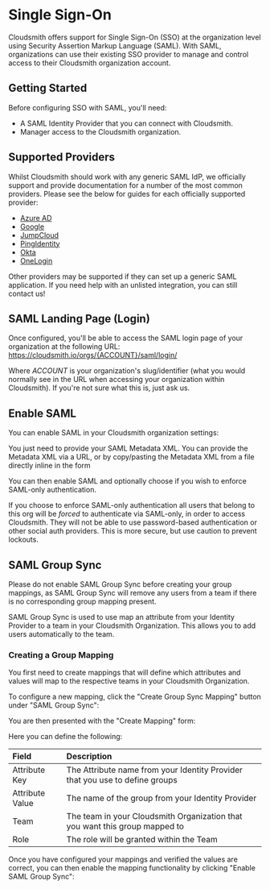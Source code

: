 

# Single Sign-On

Cloudsmith offers support for Single Sign-On (SSO) at the organization level using Security Assertion Markup Language (SAML).  With SAML, organizations can use their existing SSO provider to manage and control access to their Cloudsmith organization account.

## Getting Started

Before configuring SSO with SAML, you'll need:

- A SAML Identity Provider that you can connect with Cloudsmith.
- Manager access to the Cloudsmith organization.

## Supported Providers

Whilst Cloudsmith should work with any generic SAML IdP, we officially support and provide documentation for a number of the most common providers. Please see the below for guides for each officially supported provider:

- [Azure AD](/access-control/single-sign-on-with-azure-ad)
- [Google](/access-control/single-sign-on-with-google-g-suite) 
- [JumpCloud](/access-control/single-sign-on-with-jumpcloud) 
- [PingIdentity](/access-control/single-sign-on-with-pingidentity)
- [Okta](/access-control/single-sign-on-with-okta)
- [OneLogin](/access-control/single-sign-on-with-onelogin)

Other providers may be supported if they can set up a generic SAML application. If you need help with an unlisted integration, you can still contact us!

## SAML Landing Page (Login)

Once configured, you'll be able to access the SAML login page of your organization at the following URL:  https://cloudsmith.io/orgs/{ACCOUNT}/saml/login/

Where _ACCOUNT_ is your organization's slug/identifier (what you would normally see in the URL when accessing your organization within Cloudsmith). If you're not sure what this is, just ask us.

## Enable SAML

You can enable SAML in your Cloudsmith organization settings:

<BlockImage src={img_Saml_setup} alt="SAML Authentication Setup"></BlockImage>

You just need to provide your SAML Metadata XML.  You can provide the Metadata XML via a URL, or by copy/pasting the Metadata XML from a file directly inline in the form   

You can then enable SAML and optionally choose if you wish to enforce SAML-only authentication. 

If you choose to enforce SAML-only authentication all users that belong to this org will be _forced_ to authenticate via SAML-only, in order to access Cloudsmith. They will not be able to use password-based authentication or other social auth providers. This is more secure, but use caution to prevent lockouts.

## SAML Group Sync

<Note variant="note">
  Please do not enable SAML Group Sync before creating your group mappings, as SAML Group Sync will remove any users from a team if there is no corresponding group mapping present.
</Note>

SAML Group Sync is used to use map an attribute from your Identity Provider to a team in your Cloudsmith Organization. This allows you to add users automatically to the team. 

### Creating a Group Mapping

You first need to create mappings that will define which attributes and values will map to the respective teams in your Cloudsmith Organization. 

To configure a new mapping, click the "Create Group Sync Mapping" button under "SAML Group Sync": 

<BlockImage src={img_SAML_Group_Sync_Create} alt="Create Group Sync Mapping Button"></BlockImage>

You are then presented with the "Create Mapping" form:

<BlockImage src={img_create_mapping_form} alt="Create Mapping Form"></BlockImage>

Here you can define the following: 

| Field           | Description                                                                  |
| :-------------- | :--------------------------------------------------------------------------- |
| Attribute Key   | The Attribute name from your Identity Provider that you use to define groups |
| Attribute Value | The name of the group from your Identity Provider                            |
| Team            | The team in your Cloudsmith Organization that you want this group mapped to  |
| Role            | The role will be granted within the Team                                     |

Once you have configured your mappings and verified the values are correct, you can then enable the mapping functionality by clicking "Enable SAML Group Sync":

<BlockImage src={img_SAML_Group_Sync_Enable} alt="Enable SAML Group Sync Button"></BlockImage>